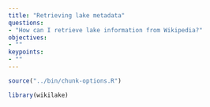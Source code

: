 ```yaml
---
title: "Retrieving lake metadata"
questions:
- "How can I retrieve lake information from Wikipedia?"
objectives:
- ""
keypoints:
- ""
---
```


```r
source("../bin/chunk-options.R")
```

```r
library(wikilake)
```
